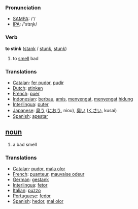 === Pronunciation ===
*[[w:SAMPA|SAMPA]]: /'/
*[[w:IPA|IPA]]: /'stɪɳk/

=== Verb ===

'''to stink''' ([[stank]] / [[stunk]], [[stunk]])

# to [[smell]] bad

=== Translations ===
*[[Catalan]]: [[fer pudor]], [[pudir]]
*[[Dutch]]: [[stinken]]
*[[French]]: [[puer]]
*[[Indonesian]]: [[bau|berbau]], [[amis]], [[sengat|menyengat]], [[sengat|menyengat]] [[hidung]]
*[[Interlingua]]: [[puter]]
*[[Japanese]]: [[臭う]] ([[におう]], niou), [[臭い]] ([[くさい]], kusai)
*[[Spanish]]: [[apestar]]

== [[noun]] ==
# a bad smell

=== Translations ===
*[[Catalan]]: [[pudor]], [[mala olor]]
*[[French]]: [[puanteur]], [[mauvaise odeur]]
*[[German]]: [[gestank]]
*[[Interlingua]]: [[fetor]]
*[[Italian]]: [[puzzo]] 
*[[Portuguese]]: [[fedor]] 
*[[Spanish]]: [[hedor]],  [[mal olor]]